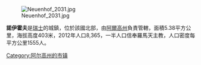 [[Image:Neuenhof_2031.jpg|right]]

'''諾伊霍夫'''是[[瑞士|瑞士]]的城鎮，位於該國北部，由[[阿爾高州|阿爾高州]]負責管轄，面積5.38平方公里，海拔高度403米，2012年人口8,365，一半人口信奉羅馬天主教，人口密度每平方公里1555人。

{{Switzerland-geo-stub}}
[[Category:阿尔高州的市镇|Category:阿尔高州的市镇]]
